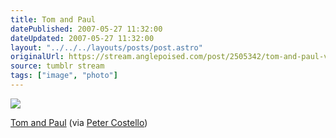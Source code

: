 ```yaml
---
title: Tom and Paul
datePublished: 2007-05-27 11:32:00
dateUpdated: 2007-05-27 11:32:00
layout: "../../../layouts/posts/post.astro"
originalUrl: https://stream.anglepoised.com/post/2505342/tom-and-paul-via-peter-costello
source: tumblr stream
tags: ["image", "photo"]
---
```


![](/images/notes/tom-and-paul.jpg)

[Tom and Paul](https://www.flickr.com/photos/petercostello/438416775) (via [Peter Costello](http://flickr.com/photos/petercostello))
